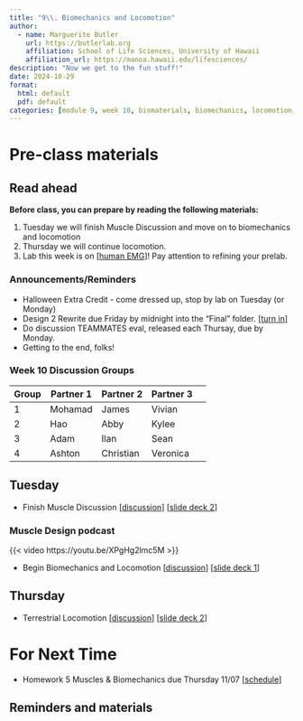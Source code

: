 ```yaml
---
title: "9\\. Biomechanics and Locomotion"
author:
  - name: Marguerite Butler  
    url: https://butlerlab.org
    affiliation: School of Life Sciences, University of Hawaii
    affiliation_url: https://manoa.hawaii.edu/lifesciences/
description: "Now we get to the fun stuff!"
date: 2024-10-29
format: 
  html: default 
  pdf: default
categories: [module 9, week 10, biomaterials, biomechanics, locomotion, aquatic, terrestrial, aerial, muscles, skeletons ]
---
```


# Pre-class materials 

::: callout-note
## Read ahead

**Before class, you can prepare by reading the following materials:**

1. Tuesday we will finish Muscle Discussion and move on to biomechanics and locomotion
2. Thursday we will continue locomotion.
3. Lab this week is on \[[human EMG](../../labs/Lab8-human-emg/Lab8.qmd)\]! Pay attention to refining your prelab. 
:::

### Announcements/Reminders

-  Halloween Extra Credit - come dressed up, stop by lab on Tuesday (or Monday)
-  Design 2 Rewrite due Friday by midnight into the "Final" folder. \[[turn in](../../projects/design2-turnin.qmd)\]  
-  Do discussion TEAMMATES eval, released each Thursay, due by Monday.
-  Getting to the end, folks! 

### Week 10 Discussion Groups

| Group | Partner 1 | Partner 2 | Partner 3 |
|----|----|----|----|----|
|1| Mohamad| James| Vivian|
|2| Hao| Abby|   Kylee|
|3| Adam|Ilan|Sean|
|4| Ashton|   Christian|Veronica|

## Tuesday
 
- Finish Muscle Discussion \[[discussion](../../discussions/Discussion-Week8-muscle.pdf)\] \[[slide deck 2](../../powerpoints/8a.MusclesII.pdf)\]

### Muscle Design podcast 

{{< video https://youtu.be/XPgHg2lmc5M >}}

- Begin Biomechanics and Locomotion \[[discussion](../../discussions/Discussion-Week9-biomechanics-locomotion.pdf)\] \[[slide deck 1](../../powerpoints/9a.Biomechanics.pdf)\]

## Thursday 

- Terrestrial Locomotion \[[discussion](../../discussions/Discussion-Week9-biomechanics-locomotion.pdf)\] \[[slide deck 2](../../powerpoints/9b.TerrestrialLocomotion.pdf)\]


# For Next Time

- Homework 5 Muscles & Biomechanics due Thursday 11/07 \[[schedule](../../schedule.qmd)\]

::: callout-note
## Reminders and materials

:::


